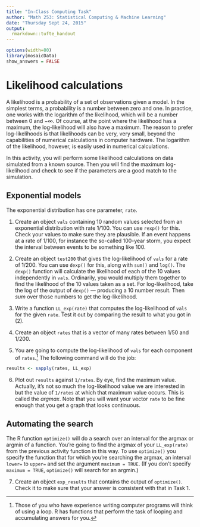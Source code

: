```yaml
---
title: "In-Class Computing Task"
author: "Math 253: Statistical Computing & Machine Learning"
date: "Thursday Sept 24, 2015"
output: 
  rmarkdown::tufte_handout
---
```


```r
options(width=80)
library(mosaicData)
show_answers = FALSE
```

# Likelihood calculations

A likelihood is a probability of a set of observations given a model. In the simplest terms, a probability is a number between zero and one.  In practice, one works with the logarithm of the likelihood, which will be a number between 0 and $-\infty$.  Of course, at the point where the likelihood has a maximum, the log-likelihood will also have a maximum. The reason to prefer log-likelihoods is that likelihoods can be very, very small, beyond the capabilities of numerical calculations in computer hardware.  The logarithm of the likelihood, however, is easily used in numerical calculations.  

In this activity, you will perform some likelihood calculations on data simulated from a known source. Then you will find the maximum log-likelihood and check to see if the parameters are a good match to the simulation.


## Exponential models

The exponential distribution has one parameter, `rate`.

1. Create an object `vals` containing 10 random values selected from an exponential distribution with rate $1/100$.  You can use `rexp()` for this.  Check your values to make sure they are plausible.  If an event happens at a rate of $1/100$, for instance the so-called 100-year storm, you expect the interval between events to be something like 100.

2. Create an object `test200` that gives the log-likelihood of `vals` for a rate of $1/200$.  You can use `dexp()` for this, along with `sum()` and `log()`. The `dexp()` function will calculate the likelihood of each of the 10 values independently in `vals`.  Ordinarily, you would multiply them together to find the likelihood of the 10 values taken as a set.  For log-likelihood, take the log of the output of `dexp()` --- producing a 10 number result. Then *sum* over those numbers to get the log-likelihood.

3. Write a function `LL_exp(rate)` that computes the log-likelihood of `vals` for the given `rate`.  Test it out by comparing the result to what you got in (2).

4. Create an object `rates` that is a vector of many rates between 1/50 and 1/200. 

\newpage

5. You are going to compute the log-likelihood of `vals` for each component of `rates`.^[Those of you who have experience writing computer programs will think of using a loop. R has functions that perform the task of looping and accumulating answers for you.] The following command will do the job:
```r
results <- sapply(rates, LL_exp)
```

6. Plot out `results` against `1/rates`.  By eye, find the maximum value.  Actually, it's not so much the log-likelihood value we are interested in but the value of `1/rates` at which that maximum value occurs.  This is called the *argmax*.
    Note that you will want your vector `rate` to be fine enough that you get a graph that looks continuous.

## Automating the search

The R function `optimize()` will do a search over an interval for the argmax or argmin of a function. You're going to find the argmax of your `LL_exp(rate)` from the previous activity function in this way. To use `optimize()` you specify the function that for which you're searching the argmax, an interval `lower=` to `upper=` and set the argument `maximum = TRUE`. (If you don't specify `maximum = TRUE`, `optimize()` will search for an argmin.)

7. Create an object `exp_results` that contains the output of `optimize()`.  Check it to make sure that your answer is consistent with that in Task 1.